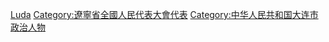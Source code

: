 [[Category:已取消的全國人大代表|Luda]]
[[Category:遼寧省全國人民代表大會代表|Category:遼寧省全國人民代表大會代表]]
[[Category:中华人民共和国大连市政治人物|Category:中华人民共和国大连市政治人物]]